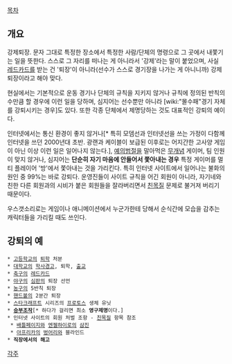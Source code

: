 [[목차]]

== 개요 ==

강제퇴장. 문자 그대로 특정한 장소에서 특정한 사람/단체의 명령으로 그 곳에서 내쫓기는 일을 뜻한다. 스스로 그 자리를 떠나는 게 아니라서 '강제'라는 말이 붙었으며, 사실 [[레드카드]]를 받는 건 '퇴장'이 아니라(선수가 스스로 경기장을 나가는 게 아니니까) 강제 퇴장이라고 해야 맞다.

현실에서는 기본적으로 운동 경기나 단체의 규칙을 지키지 않거나 규칙에 정의된 반칙의 수만큼 할 경우에 이런 일을 당하며, 심지어는 선수뿐만 아니라 [wiki:"몰수패"경기 자체를 강퇴시키는 경우]도 있다. 또한 각종 단체에서 제명당하는 것도 대표적인 강퇴의 예이다. 

인터넷에서는 통신 환경이 좋지 않거나[* 특히 모뎀선과 인터넷선을 쓰는 가정이 다함께 인터넷을 쓰던 2000년대 초반. 광랜과 케이블이 보급된 이후로는 어지간한 고사양 게임이 아닌 이상 이런 일은 일어나지 않는다.], [[예의]]범절을 말아먹은 [[무개념]] 게이머, 팀 인원이 맞지 않거나, 심지어는 '''단순히 자기 마음에 안들어서 쫓아내는 경우''' 특정 게이머를 멀티 플레이어 '방'에서 쫓아내는 것을 가리킨다. 특히 인터넷 사이트에서 일어나는 불화의 원인 중 99%는 바로 강퇴다. 운영진들이 사이트 규칙을 어긴 회원이 아니라, 자기네와 친한 다른 회원과의 시비가 붙은 회원들을 잘라버리면서 [[친목질]] 문제로 불거져 버리기 때문이다. 

우스갯소리로는 게임이나 애니메이션에서 누군가한테 당해서 순식간에 모습을 감추는 캐릭터들을 가리킬 때도 쓰인다.

== 강퇴의 예 ==
 * [[고등학교]]의 [[퇴학]] 처분
 * [[대학교]]의 [[학사경고]], 퇴학, [[출교]]
 * [[축구]]의 [[레드카드]]
 * [[야구]]의 [[심판]]의 퇴장 선언
 * [[농구]]의 5반칙 퇴장
 * [[핸드볼]]의 2분간 퇴장
 * [[스타크래프트]] 시리즈의 [[프로토스]] 생체 유닛
 * '''[[승부조작]]'''[* 하다가 걸리면 최소 '''영구제명'''이다.]
 * 인터넷 사이트의 회원 처벌 조항 - [[친목질]] 항목 참조
  * [[배틀페이지]]와 [[엔젤하이로]]의 [[삼진]]
  * [[아프리카]]의 [[벙어리]]와 블라인드
 * '''직장에서의 해고'''

[[각주]]
